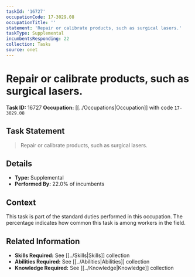```yaml
---
taskId: '16727'
occupationCode: 17-3029.08
occupationTitle: ''
statement: 'Repair or calibrate products, such as surgical lasers.'
taskType: Supplemental
incumbentsResponding: 22
collection: Tasks
source: onet
---
```

# Repair or calibrate products, such as surgical lasers.

**Task ID:** 16727
**Occupation:** [[../Occupations|Occupation]] with code `17-3029.08`

## Task Statement

> Repair or calibrate products, such as surgical lasers.

## Details

- **Type:** Supplemental
- **Performed By:** 22.0% of incumbents

## Context

This task is part of the standard duties performed in this occupation. The percentage indicates how common this task is among workers in the field.

## Related Information

- **Skills Required:** See [[../Skills|Skills]] collection
- **Abilities Required:** See [[../Abilities|Abilities]] collection
- **Knowledge Required:** See [[../Knowledge|Knowledge]] collection
